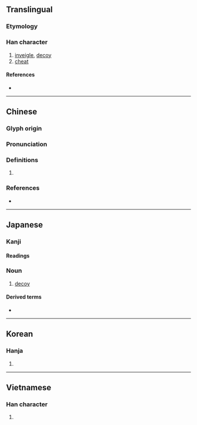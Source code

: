 {{character info/new}}
==Translingual==

===Etymology===
{{Han etym}}

===Han character===
{{Han char|rn=31|rad=囗|as=04|sn=7|four=60211|canj=WOP,XXWOP|ids=⿴囗化}}

# [[inveigle]], [[decoy]]
# [[cheat]]

====References====
* {{Han ref|kx=0217.180|dkj=04715|dj=0445.010|hdz=10715.050|uh=56EE|ud=22254|bh=CAA7|bd=51879}}

----

==Chinese==
{{zh-forms}}

===Glyph origin===
{{Han etym}}

===Pronunciation===
{{zh-pron
|m=é
|c=ngo4,jau4
|mc=y
|oc=y
|cat=
}}

===Definitions===
{{zh-hanzi}}

# {{rfdef|zh}}

===References===
* {{R:yue:mfccd}}

----

==Japanese==

===Kanji===
{{ja-kanji|grade=|rs=囗04}}

====Readings====
{{ja-readings
|on=か, ゆう
|kun=おとり-
}}

===Noun===
{{ja-noun|おとり}}

# [[decoy]]

====Derived terms====
* {{ja-r|囮捜査|おとりそうさ|gloss=sting}}

----

==Korean==

===Hanja===
{{ko-hanja|hangeul=와|rv=wa|mr=wa}}

# {{defn|lang=ko|sort=囗04}}

----

==Vietnamese==

===Han character===
{{vi-hantu|[[ngoa]]|rs=囗04}}

# {{defn|lang=vi|sort=囗04}}